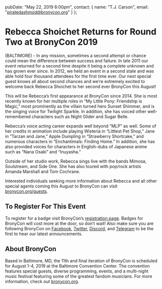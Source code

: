   pubDate: "May 22, 2019 6:00pm",
  contact: {
    name: "T.J. Carson",
    email: "piratedashmod@bronycon.org"
  }
};

# Rebecca Shoichet Returns for Round Two at BronyCon 2019

(BALTIMORE) - In any mission, sometimes a second attempt or chance could mean the difference between success and failure. In late 2011 our event returned for a second time despite it being a complete unknown and has grown ever since. In 2012, we held an event in a second state and was able hold four thousand attendees for the first time ever. Our next special guest knows all about second chances and we’re extremely excited to welcome back Rebecca Shoichet to her second ever BronyCon this August!

This will be Rebecca’s first appearance at BronyCon since 2014. She is most recently known for her multiple roles in “My Little Pony: Friendship is Magic,” most prominently as the villain turned hero Sunset Shimmer, and is the singing voice for Twilight Sparkle. In addition, she has voiced other well-remembered characters such as Night Glider and Sugar Belle.

Rebecca’s voice acting career expands well beyond “MLP” as well. Some of her credits in animation include playing Wisteria in “Littlest Pet Shop,” Jane in “Tarzan and Jane,” Apple Dumpling in “Strawberry Shortcake,” and numerous characters in “Enchantimals: Finding Home.” In addition, she has also provided voices for characters in English-dubs of Japanese anime such as “Nana Osaki” and “Inuyasha.”

Outside of her studio work, Rebecca sings live with the bands Mimosa, Soulstream, and Side One. She has also toured with pop/rock artists Amanda Marshall and Tom Cochrane.

Interested individuals seeking more information about Rebecca and all other special agents coming this August to BronyCon can visit [bronycon.org/guests](https://bronycon.org/guests).

## To Register For This Event

To register for a badge visit BronyCon’s [registration page](http://bronycon.org#register). Badges for BronyCon will cost more at the door, so don’t wait! Also make sure you are following BronyCon on [Facebook](https://www.facebook.com/BronyCon), [Twitter](https://twitter.com/bronycon), [Discord](https://twitter.com/bronycon), and [Telegram](https://t.me/BronyCon) to be the first to hear our latest announcements.

## About BronyCon

Based in Baltimore, MD, the 11th and final iteration of BronyCon is scheduled for August 1-4, 2019 at the Baltimore Convention Center. The convention features special guests, diverse programming, events, and a multi-night music festival featuring some of the greatest fandom musicians. For more information, check out [bronycon.org](https://bronycon.org).
